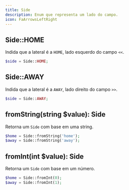 ```yaml
---
title: Side
description: Enum que representa um lado do campo.
icon: FaArrowsLeftRight
---
```


## Side::HOME

Indida que a lateral é a `HOME`, lado esquerdo do campo `<<`.

```php
$side = Side::HOME;
```

## Side::AWAY

Indida que a lateral é a `AWAY`, lado direito do campo `>>`.

```php
$side = Side::AWAY;
```

## fromString(string $value): Side

Retorna um `Side` com base em uma string.

```php
$home = Side::fromString('home');
$away = Side::fromString('away');
```

## fromInt(int $value): Side

Retorna um `Side` com base em um número.

```php
$home = Side::fromInt(0);
$away = Side::fromInt(1);
```
